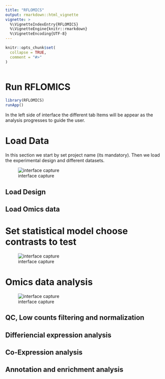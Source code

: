 ```yaml
---
title: "RFLOMICS"
output: rmarkdown::html_vignette
vignette: >
  %\VignetteIndexEntry{RFLOMICS}
  %\VignetteEngine{knitr::rmarkdown}
  %\VignetteEncoding{UTF-8}
---
```


```r
knitr::opts_chunk$set(
  collapse = TRUE,
  comment = "#>"
)
```

```r

```


# Run RFLOMICS

```r
library(RFLOMICS)
runApp()
```

In the left side of interface the different tab Items will be appear as the analysis progresses to guide the user. 

# Load Data

In this section we start by set project name (its mandatory). Then we load the experimental design and different datasets.


![interface capture](figure3.jpg)

## Load Design



## Load Omics data 


# Set statistical model choose contrasts to test

![interface capture](figure2.jpg)


# Omics data analysis

![interface capture](figure1.jpg)


## QC, Low counts filtering and normalization
<!-- ![capture]() -->
## Differiencial expression analysis
<!-- ![capture]() -->
## Co-Expression analysis
<!-- ![capture]() -->
## Annotation and enrichment analysis
<!-- ![capture]() -->